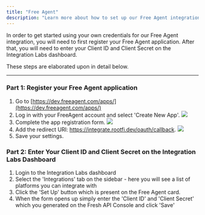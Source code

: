 ```yaml
---
title: "Free Agent"
description: "Learn more about how to set up our Free Agent integration."
---
```


In order to get started using your own credentials for our Free Agent integration, you will need to first register your Free Agent application. After that, you will need to enter your Client ID and Client Secret on the Integration Labs dashboard.

These steps are elaborated upon in detail below.

---

### Part 1: Register your Free Agent application

1. Go to [https://dev.freeagent.com/apps/](https://dev.freeagent.com/apps/)
2. Log in with your FreeAgent account and select 'Create New App'.
   ![](/images/freeagent/create_new_app.png)
3. Complete the app registration form.
   ![](/images/freeagent/app-form.png)
4. Add the redirect URI: https://integrate.rootfi.dev/oauth/callback.
   ![](/images/freeagent/add-redirect-uri.png)
5. Save your settings.

### Part 2: Enter Your Client ID and Client Secret on the Integration Labs Dashboard

1. Login to the Integration Labs dashboard
2. Select the 'Integrations' tab on the sidebar - here you will see a list of platforms you can integrate with
3. Click the 'Set Up' button which is present on the Free Agent card.
4. When the form opens up simply enter the 'Client ID' and 'Client Secret' which you generated on the Fresh API Console and click 'Save'
